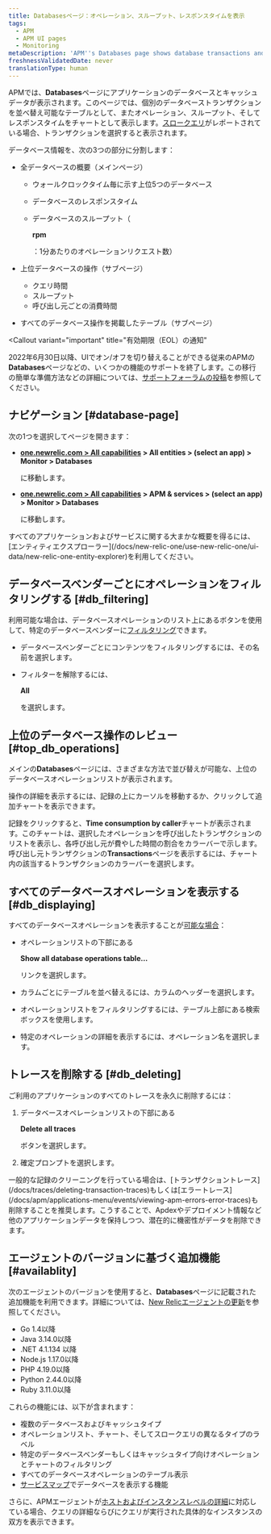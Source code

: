 ```yaml
---
title: Databasesページ：オペレーション、スループット、レスポンスタイムを表示
tags:
  - APM
  - APM UI pages
  - Monitoring
metaDescription: 'APM''s Databases page shows database transactions and slow database queries as tables. It also shows operations, throughput, and query time as charts.'
freshnessValidatedDate: never
translationType: human
---
```


APMでは、<DNT>**Databases**</DNT>ページにアプリケーションのデータベースとキャッシュデータが表示されます。このページでは、個別のデータベーストランザクションを並べ替え可能なテーブルとして、またオペレーション、スループット、そしてレスポンスタイムをチャートとして表示します。[スロークエリ](/docs/apm/applications-menu/monitoring/viewing-slow-query-details)がレポートされている場合、トランザクションを選択すると表示されます。

データベース情報を、次の3つの部分に分割します：

* 全データベースの概要（メインページ）

  * ウォールクロックタイム毎に示す上位5つのデータベース

  * データベースのレスポンスタイム

  * データベースのスループット（

    <DNT>**rpm**</DNT>

    ：1分あたりのオペレーションリクエスト数）

* 上位データベースの操作（サブページ）

  * クエリ時間
  * スループット
  * 呼び出し元ごとの消費時間

* すべてのデータベース操作を掲載したテーブル（サブページ）

<Callout
  variant="important"
  title="有効期限（EOL）の通知"
>
  2022年6月30日以降、UIでオン/オフを切り替えることができる従来のAPMの<DNT>**Databases**</DNT>ページなどの、いくつかの機能のサポートを終了します。この移行の簡単な準備方法などの詳細については、[サポートフォーラムの投稿](https://discuss.newrelic.com/t/q1-bulk-eol-announcement-fy23/181744)を参照してください。
</Callout>

## ナビゲーション [#database-page]

次の1つを選択してページを開きます：

* <DNT>**[one.newrelic.com > All capabilities](https://one.newrelic.com/all-capabilities) > All entities > (select an app) > Monitor > Databases**</DNT>

  に移動します。

* <DNT>**[one.newrelic.com > All capabilities](https://one.newrelic.com/all-capabilities) > APM & services > (select an app) > Monitor > Databases**</DNT>

  に移動します。

<Callout variant="tip">
  すべてのアプリケーションおよびサービスに関する大まかな概要を得るには、[エンティティエクスプローラー](/docs/new-relic-one/use-new-relic-one/ui-data/new-relic-one-entity-explorer)を利用してください。
</Callout>

## データベースベンダーごとにオペレーションをフィルタリングする [#db_filtering]

利用可能な場合は、データベースオペレーションのリスト上にあるボタンを使用して、特定のデータベースベンダーに[フィルタリング](#availablity)できます。

* データベースベンダーごとにコンテンツをフィルタリングするには、その名前を選択します。

* フィルターを解除するには、

  <DNT>**All**</DNT>

  を選択します。

## 上位のデータベース操作のレビュー [#top_db_operations]

メインの<DNT>**Databases**</DNT>ページには、さまざまな方法で並び替えが可能な、上位のデータベースオペレーションリストが表示されます。

操作の詳細を表示するには、記録の上にカーソルを移動するか、クリックして追加チャートを表示できます。

記録をクリックすると、<DNT>**Time consumption by caller**</DNT>チャートが表示されます。このチャートは、選択したオペレーションを呼び出したトランザクションのリストを表示し、各呼び出し元が費やした時間の割合をカラーバーで示します。呼び出し元トランザクションの<DNT>**Transactions**</DNT>ページを表示するには、チャート内の該当するトランザクションのカラーバーを選択します。

## すべてのデータベースオペレーションを表示する [#db_displaying]

すべてのデータベースオペレーションを表示することが[可能な場合](#availability)：

* オペレーションリストの下部にある

  <DNT>**Show all database operations table...**</DNT>

  リンクを選択します。

* カラムごとにテーブルを並べ替えるには、カラムのヘッダーを選択します。

* オペレーションリストをフィルタリングするには、テーブル上部にある検索ボックスを使用します。

* 特定のオペレーションの詳細を表示するには、オペレーション名を選択します。

## トレースを削除する [#db_deleting]

ご利用のアプリケーションのすべてのトレースを永久に削除するには：

1. データベースオペレーションリストの下部にある

   <DNT>**Delete all traces**</DNT>

   ボタンを選択します。

2. 確定プロンプトを選択します。

<Callout variant="tip">
  一般的な記録のクリーニングを行っている場合は、[トランザクショントレース](/docs/traces/deleting-transaction-traces)もしくは[エラートレース](/docs/apm/applications-menu/events/viewing-apm-errors-error-traces)も削除することを推奨します。こうすることで、Apdexやデプロイメント情報など他のアプリケーションデータを保持しつつ、潜在的に機密性がデータを削除できます。
</Callout>

## エージェントのバージョンに基づく追加機能 [#availablity]

次のエージェントのバージョンを使用すると、<DNT>**Databases**</DNT>ページに記載された追加機能を利用できます。詳細については、[New Relicエージェントの更新](/docs/agents/manage-apm-agents/installation/update-new-relic-agent)を参照してください。

* Go 1.4以降
* Java 3.14.0以降
* .NET 4.1.134 以降
* Node.js 1.17.0以降
* PHP 4.19.0以降
* Python 2.44.0以降
* Ruby 3.11.0以降

これらの機能には、以下が含まれます：

* 複数のデータベースおよびキャッシュタイプ
* オペレーションリスト、チャート、そしてスロークエリの異なるタイプのラベル
* 特定のデータベースベンダーもしくはキャッシュタイプ向けオペレーションとチャートのフィルタリング
* すべてのデータベースオペレーションのテーブル表示
* [サービスマップ](/docs/apm/applications-menu/monitoring/service-maps)でデータベースを表示する機能

さらに、APMエージェントが[ホストおよびインスタンスレベルの詳細](/docs/apm/applications-menu/features/analyze-database-instance-level-performance-issues)に対応している場合、クエリの詳細ならびにクエリが実行された具体的なインスタンスの双方を表示できます。
